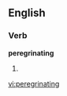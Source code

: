 
==English==

===Verb===
'''peregrinating'''

# {{present participle of|[[peregrinate]]}}

[[vi:peregrinating]]